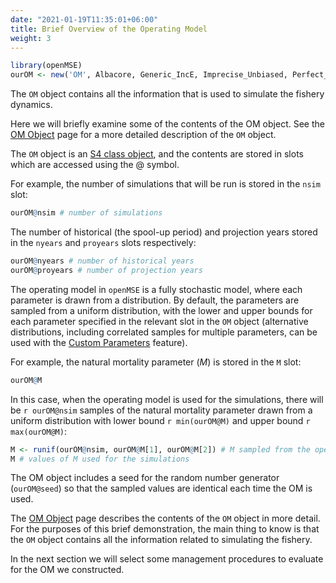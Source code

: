 ```yaml
---
date: "2021-01-19T11:35:01+06:00"
title: Brief Overview of the Operating Model
weight: 3
---
```


```r
library(openMSE)
ourOM <- new('OM', Albacore, Generic_IncE, Imprecise_Unbiased, Perfect_Imp)
```

The `OM` object contains all the information that is used to simulate the fishery dynamics.

Here we will briefly examine some of the contents of the OM object. See the [OM Object](/object-operating-model) page for a more detailed description of the `OM` object.

The `OM` object is an [S4 class object](/faq/#what-are-s4-objects), and the contents are stored in slots which are accessed using the @ symbol.

For example, the number of simulations that will be run is stored in the `nsim` slot:

```r
ourOM@nsim # number of simulations
```

The number of historical (the spool-up period) and projection years stored in the `nyears` and `proyears` slots respectively:

```r
ourOM@nyears # number of historical years
ourOM@proyears # number of projection years
```

The operating model in `openMSE` is a fully stochastic model, where each parameter is drawn from a distribution. By default, the parameters are sampled from a uniform distribution, with the lower and upper bounds for each parameter specified in the relevant slot in the `OM` object (alternative distributions, including correlated samples for multiple parameters, can be used with the [Custom Parameters](/features-custom-parameters/) feature).  

For example, the natural mortality parameter (*M*) is stored in the `M` slot:

```r
ourOM@M
```

In this case, when the operating model is used for the simulations, there will be `r ourOM@nsim` samples of the natural mortality parameter drawn from a uniform distribution with lower bound `r min(ourOM@M)` and upper bound `r max(ourOM@M)`:

```r
M <- runif(ourOM@nsim, ourOM@M[1], ourOM@M[2]) # M sampled from the operating model
M # values of M used for the simulations
```

The OM object includes a seed for the random number generator (`ourOM@seed`) so that the sampled values are identical each time the OM is used.

The [OM Object](/object-operating-model) page describes the contents of the `OM` object in more detail. For the purposes of this brief demonstration, the main thing to know is that the `OM` object contains all the information related to simulating the fishery. 

In the next section we will select some management procedures to evaluate for the OM we constructed.

